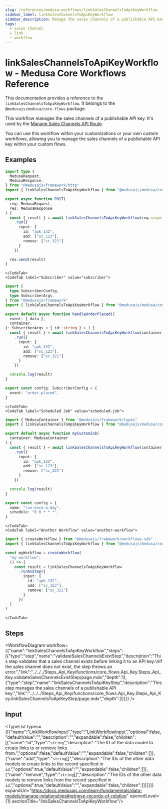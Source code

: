 ```yaml
---
slug: /references/medusa-workflows/linkSalesChannelsToApiKeyWorkflow
sidebar_label: linkSalesChannelsToApiKeyWorkflow
sidebar_description: Manage the sales channels of a publishable API key.
tags:
  - sales channel
  - link
  - workflow
---
```



# linkSalesChannelsToApiKeyWorkflow - Medusa Core Workflows Reference

This documentation provides a reference to the `linkSalesChannelsToApiKeyWorkflow`. It belongs to the `@medusajs/medusa/core-flows` package.

This workflow manages the sales channels of a publishable API key. It's used by the
[Manage Sales Channels API Route](https://docs.medusajs.com/api/admin#api-keys\_postapikeysidsaleschannels).

You can use this workflow within your customizations or your own custom workflows, allowing you to
manage the sales channels of a publishable API key within your custom flows.

<SourceCodeLink link="https://github.com/medusajs/medusa/blob/fc377a136006df0f1c3d5cb6e0be340a486a03f0/packages/core/core-flows/src/api-key/workflows/link-sales-channels-to-publishable-key.ts#L39" />

## Examples

<CodeTabs group="workflow-exection">
    <CodeTab label="API Route" value="api-route">
    
```ts title="src/api/workflow/route.ts"
import type {
  MedusaRequest,
  MedusaResponse,
} from "@medusajs/framework/http"
import { linkSalesChannelsToApiKeyWorkflow } from "@medusajs/medusa/core-flows"

export async function POST(
  req: MedusaRequest,
  res: MedusaResponse
) {
  const { result } = await linkSalesChannelsToApiKeyWorkflow(req.scope)
    .run({
      input: {
        id: "apk_132",
        add: ["sc_123"],
        remove: ["sc_321"]
      }
    })

  res.send(result)
}
```

    </CodeTab>
    <CodeTab label="Subscriber" value="subscriber">
    
```ts title="src/subscribers/order-placed.ts"
import {
  type SubscriberConfig,
  type SubscriberArgs,
} from "@medusajs/framework"
import { linkSalesChannelsToApiKeyWorkflow } from "@medusajs/medusa/core-flows"

export default async function handleOrderPlaced({
  event: { data },
  container,
}: SubscriberArgs < { id: string } > ) {
  const { result } = await linkSalesChannelsToApiKeyWorkflow(container)
    .run({
      input: {
        id: "apk_132",
        add: ["sc_123"],
        remove: ["sc_321"]
      }
    })

  console.log(result)
}

export const config: SubscriberConfig = {
  event: "order.placed",
}
```

    </CodeTab>
    <CodeTab label="Scheduled Job" value="scheduled-job">
    
```ts title="src/jobs/message-daily.ts"
import { MedusaContainer } from "@medusajs/framework/types"
import { linkSalesChannelsToApiKeyWorkflow } from "@medusajs/medusa/core-flows"

export default async function myCustomJob(
  container: MedusaContainer
) {
  const { result } = await linkSalesChannelsToApiKeyWorkflow(container)
    .run({
      input: {
        id: "apk_132",
        add: ["sc_123"],
        remove: ["sc_321"]
      }
    })

  console.log(result)
}

export const config = {
  name: "run-once-a-day",
  schedule: "0 0 * * *",
}
```

    </CodeTab>
    <CodeTab label="Another Workflow" value="another-workflow">
    
```ts title="src/workflows/my-workflow.ts"
import { createWorkflow } from "@medusajs/framework/workflows-sdk"
import { linkSalesChannelsToApiKeyWorkflow } from "@medusajs/medusa/core-flows"

const myWorkflow = createWorkflow(
  "my-workflow",
  () => {
    const result = linkSalesChannelsToApiKeyWorkflow
      .runAsStep({
        input: {
          id: "apk_132",
          add: ["sc_123"],
          remove: ["sc_321"]
        }
      })
  }
)
```

    </CodeTab>
  </CodeTabs>

## Steps

<WorkflowDiagram workflow={{"name":"linkSalesChannelsToApiKeyWorkflow","steps":[{"type":"step","name":"validateSalesChannelsExistStep","description":"This step validates that a sales channel exists before linking it to an API key.\nIf the sales channel does not exist, the step throws an error.","link":"../../../Steps_Api_Key/functions/core_flows.Api_Key.Steps_Api_Key.validateSalesChannelsExistStep/page.mdx","depth":1},{"type":"step","name":"linkSalesChannelsToApiKeyStep","description":"This step manages the sales channels of a publishable API key.","link":"../../../Steps_Api_Key/functions/core_flows.Api_Key.Steps_Api_Key.linkSalesChannelsToApiKeyStep/page.mdx","depth":2}]}} />

## Input

<TypeList types={[{"name":"LinkWorkflowInput","type":"[LinkWorkflowInput](../../../../../types/CommonTypes/types/types.CommonTypes.LinkWorkflowInput/page.mdx)","optional":false,"defaultValue":"","description":"","expandable":false,"children":[{"name":"id","type":"`string`","description":"The ID of the data model to create links to or remove links from.","optional":false,"defaultValue":"","expandable":false,"children":[]},{"name":"add","type":"`string`[]","description":"The IDs of the other data models to create links to the record specified in `id`.","optional":true,"defaultValue":"","expandable":false,"children":[]},{"name":"remove","type":"`string`[]","description":"The IDs of the other data models to remove links from the record specified in `id`.","optional":true,"defaultValue":"","expandable":false,"children":[]}]}]} expandUrl="https://docs.medusajs.com/learn/fundamentals/data-models/manage-relationships#retrieve-records-of-relation" openedLevel={1} sectionTitle="linkSalesChannelsToApiKeyWorkflow"/>
